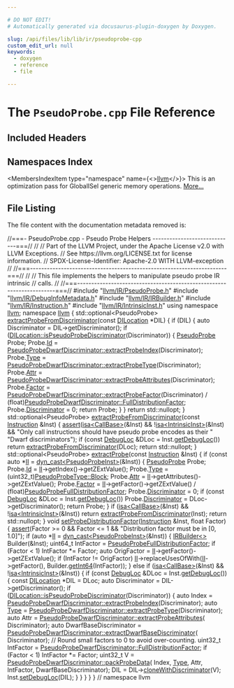 ```yaml
---

# DO NOT EDIT!
# Automatically generated via docusaurus-plugin-doxygen by Doxygen.

slug: /api/files/lib/lib/ir/pseudoprobe-cpp
custom_edit_url: null
keywords:
  - doxygen
  - reference
  - file

---
```





# The `PseudoProbe.cpp` File Reference

<DoxygenPage pluginConfig={pluginConfig}>



## Included Headers

<IncludesList>
<IncludesListItem
  filePath="llvm/IR/PseudoProbe.h"
  permalink="/docs/api/files/include/include/llvm/include/llvm/ir/pseudoprobe-h"
  isLocal="true" />
<IncludesListItem
  filePath="llvm/IR/DebugInfoMetadata.h"
  permalink="/docs/api/files/include/include/llvm/include/llvm/ir/debuginfometadata-h"
  isLocal="true" />
<IncludesListItem
  filePath="llvm/IR/IRBuilder.h"
  permalink="/docs/api/files/include/include/llvm/include/llvm/ir/irbuilder-h"
  isLocal="true" />
<IncludesListItem
  filePath="llvm/IR/Instruction.h"
  permalink="/docs/api/files/include/include/llvm/include/llvm/ir/instruction-h"
  isLocal="true" />
<IncludesListItem
  filePath="llvm/IR/IntrinsicInst.h"
  permalink="/docs/api/files/include/include/llvm/include/llvm/ir/intrinsicinst-h"
  isLocal="true" />
</IncludesList>

## Namespaces Index

<MembersIndex>

<MembersIndexItem
  type="namespace"
  name={<><a href="/docs/api/namespaces/llvm">llvm</a></>}>
This is an optimization pass for GlobalISel generic memory operations. <a href="/docs/api/namespaces/llvm/#details">More...</a>
</MembersIndexItem>

</MembersIndex>


## File Listing

The file content with the documentation metadata removed is:

<ProgramListing>

<Link id="l00001" /><CodeLine lineNumber="1"><Highlight kind="comment">//===- PseudoProbe.cpp - Pseudo Probe Helpers -----------------------------===//</Highlight><Highlight kind="normal"></Highlight></CodeLine>
<Link id="l00002" /><CodeLine lineNumber="2"><Highlight kind="normal"></Highlight><Highlight kind="comment">//</Highlight><Highlight kind="normal"></Highlight></CodeLine>
<Link id="l00003" /><CodeLine lineNumber="3"><Highlight kind="normal"></Highlight><Highlight kind="comment">// Part of the LLVM Project, under the Apache License v2.0 with LLVM Exceptions.</Highlight><Highlight kind="normal"></Highlight></CodeLine>
<Link id="l00004" /><CodeLine lineNumber="4"><Highlight kind="normal"></Highlight><Highlight kind="comment">// See https://llvm.org/LICENSE.txt for license information.</Highlight><Highlight kind="normal"></Highlight></CodeLine>
<Link id="l00005" /><CodeLine lineNumber="5"><Highlight kind="normal"></Highlight><Highlight kind="comment">// SPDX-License-Identifier: Apache-2.0 WITH LLVM-exception</Highlight><Highlight kind="normal"></Highlight></CodeLine>
<Link id="l00006" /><CodeLine lineNumber="6"><Highlight kind="normal"></Highlight><Highlight kind="comment">//</Highlight><Highlight kind="normal"></Highlight></CodeLine>
<Link id="l00007" /><CodeLine lineNumber="7"><Highlight kind="normal"></Highlight><Highlight kind="comment">//===----------------------------------------------------------------------===//</Highlight><Highlight kind="normal"></Highlight></CodeLine>
<Link id="l00008" /><CodeLine lineNumber="8"><Highlight kind="normal"></Highlight><Highlight kind="comment">//</Highlight><Highlight kind="normal"></Highlight></CodeLine>
<Link id="l00009" /><CodeLine lineNumber="9"><Highlight kind="normal"></Highlight><Highlight kind="comment">// This file implements the helpers to manipulate pseudo probe IR intrinsic</Highlight><Highlight kind="normal"></Highlight></CodeLine>
<Link id="l00010" /><CodeLine lineNumber="10"><Highlight kind="normal"></Highlight><Highlight kind="comment">// calls.</Highlight><Highlight kind="normal"></Highlight></CodeLine>
<Link id="l00011" /><CodeLine lineNumber="11"><Highlight kind="normal"></Highlight><Highlight kind="comment">//</Highlight><Highlight kind="normal"></Highlight></CodeLine>
<Link id="l00012" /><CodeLine lineNumber="12"><Highlight kind="normal"></Highlight><Highlight kind="comment">//===----------------------------------------------------------------------===//</Highlight><Highlight kind="normal"></Highlight></CodeLine>
<Link id="l00013" /><CodeLine lineNumber="13"><Highlight kind="normal"></Highlight></CodeLine>
<Link id="l00014" /><CodeLine lineNumber="14"><Highlight kind="normal"></Highlight><Highlight kind="preprocessor">#include &quot;<a href="/docs/api/files/include/include/llvm/include/llvm/ir/pseudoprobe-h">llvm/IR/PseudoProbe.h</a>&quot;</Highlight><Highlight kind="normal"></Highlight></CodeLine>
<Link id="l00015" /><CodeLine lineNumber="15"><Highlight kind="normal"></Highlight><Highlight kind="preprocessor">#include &quot;<a href="/docs/api/files/include/include/llvm/include/llvm/ir/debuginfometadata-h">llvm/IR/DebugInfoMetadata.h</a>&quot;</Highlight><Highlight kind="normal"></Highlight></CodeLine>
<Link id="l00016" /><CodeLine lineNumber="16"><Highlight kind="normal"></Highlight><Highlight kind="preprocessor">#include &quot;<a href="/docs/api/files/include/include/llvm/include/llvm/ir/irbuilder-h">llvm/IR/IRBuilder.h</a>&quot;</Highlight><Highlight kind="normal"></Highlight></CodeLine>
<Link id="l00017" /><CodeLine lineNumber="17"><Highlight kind="normal"></Highlight><Highlight kind="preprocessor">#include &quot;<a href="/docs/api/files/include/include/llvm/include/llvm/ir/instruction-h">llvm/IR/Instruction.h</a>&quot;</Highlight><Highlight kind="normal"></Highlight></CodeLine>
<Link id="l00018" /><CodeLine lineNumber="18"><Highlight kind="normal"></Highlight><Highlight kind="preprocessor">#include &quot;<a href="/docs/api/files/include/include/llvm/include/llvm/ir/intrinsicinst-h">llvm/IR/IntrinsicInst.h</a>&quot;</Highlight><Highlight kind="normal"></Highlight></CodeLine>
<Link id="l00019" /><CodeLine lineNumber="19"><Highlight kind="normal"></Highlight></CodeLine>
<Link id="l00020" /><CodeLine lineNumber="20"><Highlight kind="normal"></Highlight><Highlight kind="keyword">using namespace </Highlight><Highlight kind="normal"><a href="/docs/api/namespaces/llvm">llvm</a>;</Highlight></CodeLine>
<Link id="l00021" /><CodeLine lineNumber="21"><Highlight kind="normal"></Highlight></CodeLine>
<Link id="l00022" /><CodeLine lineNumber="22"><Highlight kind="normal"></Highlight><Highlight kind="keyword">namespace </Highlight><Highlight kind="normal"><a href="/docs/api/namespaces/llvm">llvm</a> &#123;</Highlight></CodeLine>
<Link id="l00023" /><CodeLine lineNumber="23"><Highlight kind="normal"></Highlight></CodeLine>
<Link id="l00024" /><CodeLine lineNumber="24"><Highlight kind="normal">std::optional&lt;PseudoProbe&gt;</Highlight></CodeLine>
<Link id="l00025" /><CodeLine lineNumber="25" lineLink="/docs/api/namespaces/llvm/#a202ea3964f0d9dd2bf8bf07cb89e0fb0"><Highlight kind="normal"><a href="/docs/api/namespaces/llvm/#a202ea3964f0d9dd2bf8bf07cb89e0fb0">extractProbeFromDiscriminator</a>(</Highlight><Highlight kind="keyword">const</Highlight><Highlight kind="normal"> <a href="/docs/api/classes/llvm/dilocation">DILocation</a> &#42;DIL) &#123;</Highlight></CodeLine>
<Link id="l00026" /><CodeLine lineNumber="26"><Highlight kind="normal">  </Highlight><Highlight kind="keywordflow">if</Highlight><Highlight kind="normal"> (DIL) &#123;</Highlight></CodeLine>
<Link id="l00027" /><CodeLine lineNumber="27"><Highlight kind="normal">    </Highlight><Highlight kind="keyword">auto</Highlight><Highlight kind="normal"> Discriminator = DIL-&gt;getDiscriminator();</Highlight></CodeLine>
<Link id="l00028" /><CodeLine lineNumber="28"><Highlight kind="normal">    </Highlight><Highlight kind="keywordflow">if</Highlight><Highlight kind="normal"> (<a href="/docs/api/classes/llvm/dilocation/#a1d5bbfbe6fc9f92e22bf16cb1c2dc110">DILocation::isPseudoProbeDiscriminator</a>(Discriminator)) &#123;</Highlight></CodeLine>
<Link id="l00029" /><CodeLine lineNumber="29"><Highlight kind="normal">      <a href="/docs/api/structs/llvm/pseudoprobe">PseudoProbe</a> Probe;</Highlight></CodeLine>
<Link id="l00030" /><CodeLine lineNumber="30"><Highlight kind="normal">      Probe.<a href="/docs/api/structs/llvm/pseudoprobe/#a1cfaeb1c25b77ca9a6797bff03d2e816">Id</a> =</Highlight></CodeLine>
<Link id="l00031" /><CodeLine lineNumber="31"><Highlight kind="normal">          <a href="/docs/api/structs/llvm/pseudoprobedwarfdiscriminator/#a5db4061b62e740850ad71806b1dbd60e">PseudoProbeDwarfDiscriminator::extractProbeIndex</a>(Discriminator);</Highlight></CodeLine>
<Link id="l00032" /><CodeLine lineNumber="32"><Highlight kind="normal">      Probe.<a href="/docs/api/structs/llvm/pseudoprobe/#a951e4f5f106133e1c0356f7dc406a925">Type</a> =</Highlight></CodeLine>
<Link id="l00033" /><CodeLine lineNumber="33"><Highlight kind="normal">          <a href="/docs/api/structs/llvm/pseudoprobedwarfdiscriminator/#afc49454167a56822ab9bf04310a2dbe1">PseudoProbeDwarfDiscriminator::extractProbeType</a>(Discriminator);</Highlight></CodeLine>
<Link id="l00034" /><CodeLine lineNumber="34"><Highlight kind="normal">      Probe.<a href="/docs/api/structs/llvm/pseudoprobe/#a0ee8fcdd69ddd1b98af9d116d9d4db20">Attr</a> =</Highlight></CodeLine>
<Link id="l00035" /><CodeLine lineNumber="35"><Highlight kind="normal">          <a href="/docs/api/structs/llvm/pseudoprobedwarfdiscriminator/#a87b1baf4f84945b1e2ef2366d0d14dad">PseudoProbeDwarfDiscriminator::extractProbeAttributes</a>(Discriminator);</Highlight></CodeLine>
<Link id="l00036" /><CodeLine lineNumber="36"><Highlight kind="normal">      Probe.<a href="/docs/api/structs/llvm/pseudoprobe/#abdbe6caaf8cc889998a2811fea3aa614">Factor</a> =</Highlight></CodeLine>
<Link id="l00037" /><CodeLine lineNumber="37"><Highlight kind="normal">          <a href="/docs/api/structs/llvm/pseudoprobedwarfdiscriminator/#a003920e6fa1aac96fa977c7b3e6604fb">PseudoProbeDwarfDiscriminator::extractProbeFactor</a>(Discriminator) /</Highlight></CodeLine>
<Link id="l00038" /><CodeLine lineNumber="38"><Highlight kind="normal">          (float)<a href="/docs/api/structs/llvm/pseudoprobedwarfdiscriminator/#a0d966c8251ff32615370f3658cec6887">PseudoProbeDwarfDiscriminator::FullDistributionFactor</a>;</Highlight></CodeLine>
<Link id="l00039" /><CodeLine lineNumber="39"><Highlight kind="normal">      Probe.<a href="/docs/api/structs/llvm/pseudoprobe/#adc9ab670238e85a3e7d1bdd0ae675999">Discriminator</a> = 0;</Highlight></CodeLine>
<Link id="l00040" /><CodeLine lineNumber="40"><Highlight kind="normal">      </Highlight><Highlight kind="keywordflow">return</Highlight><Highlight kind="normal"> Probe;</Highlight></CodeLine>
<Link id="l00041" /><CodeLine lineNumber="41"><Highlight kind="normal">    &#125;</Highlight></CodeLine>
<Link id="l00042" /><CodeLine lineNumber="42"><Highlight kind="normal">  &#125;</Highlight></CodeLine>
<Link id="l00043" /><CodeLine lineNumber="43"><Highlight kind="normal">  </Highlight><Highlight kind="keywordflow">return</Highlight><Highlight kind="normal"> std::nullopt;</Highlight></CodeLine>
<Link id="l00044" /><CodeLine lineNumber="44"><Highlight kind="normal">&#125;</Highlight></CodeLine>
<Link id="l00045" /><CodeLine lineNumber="45"><Highlight kind="normal"></Highlight></CodeLine>
<Link id="l00046" /><CodeLine lineNumber="46"><Highlight kind="normal">std::optional&lt;PseudoProbe&gt;</Highlight></CodeLine>
<Link id="l00047" /><CodeLine lineNumber="47" lineLink="/docs/api/namespaces/llvm/#af9eff8d0da220bd73f164b1aeef7af20"><Highlight kind="normal"><a href="/docs/api/namespaces/llvm/#a202ea3964f0d9dd2bf8bf07cb89e0fb0">extractProbeFromDiscriminator</a>(</Highlight><Highlight kind="keyword">const</Highlight><Highlight kind="normal"> <a href="/docs/api/classes/llvm/instruction">Instruction</a> &amp;Inst) &#123;</Highlight></CodeLine>
<Link id="l00048" /><CodeLine lineNumber="48"><Highlight kind="normal">  <a href="/docs/api/files/lib/lib/target/lib/target/amdgpu/silowercontrolflow-cpp/#a4868c5d81c5ccc98c47aeab6244346a0">assert</a>(<a href="/docs/api/namespaces/llvm/#a92ca992e52dddc420f4b069cae06dfbe">isa&lt;CallBase&gt;</a>(&amp;Inst) &amp;&amp; !<a href="/docs/api/namespaces/llvm/#a92ca992e52dddc420f4b069cae06dfbe">isa&lt;IntrinsicInst&gt;</a>(&amp;Inst) &amp;&amp;</Highlight></CodeLine>
<Link id="l00049" /><CodeLine lineNumber="49"><Highlight kind="normal">         </Highlight><Highlight kind="stringliteral">&quot;Only call instructions should have pseudo probe encodes as their &quot;</Highlight><Highlight kind="normal"></Highlight></CodeLine>
<Link id="l00050" /><CodeLine lineNumber="50"><Highlight kind="normal">         </Highlight><Highlight kind="stringliteral">&quot;Dwarf discriminators&quot;</Highlight><Highlight kind="normal">);</Highlight></CodeLine>
<Link id="l00051" /><CodeLine lineNumber="51"><Highlight kind="normal">  </Highlight><Highlight kind="keywordflow">if</Highlight><Highlight kind="normal"> (</Highlight><Highlight kind="keyword">const</Highlight><Highlight kind="normal"> <a href="/docs/api/classes/llvm/debugloc">DebugLoc</a> &amp;DLoc = Inst.<a href="/docs/api/classes/llvm/instruction/#a4b8faae4ff9e7434a1d226d03d15dcd2">getDebugLoc</a>())</Highlight></CodeLine>
<Link id="l00052" /><CodeLine lineNumber="52"><Highlight kind="normal">    </Highlight><Highlight kind="keywordflow">return</Highlight><Highlight kind="normal"> <a href="/docs/api/namespaces/llvm/#a202ea3964f0d9dd2bf8bf07cb89e0fb0">extractProbeFromDiscriminator</a>(DLoc);</Highlight></CodeLine>
<Link id="l00053" /><CodeLine lineNumber="53"><Highlight kind="normal">  </Highlight><Highlight kind="keywordflow">return</Highlight><Highlight kind="normal"> std::nullopt;</Highlight></CodeLine>
<Link id="l00054" /><CodeLine lineNumber="54"><Highlight kind="normal">&#125;</Highlight></CodeLine>
<Link id="l00055" /><CodeLine lineNumber="55"><Highlight kind="normal"></Highlight></CodeLine>
<Link id="l00056" /><CodeLine lineNumber="56" lineLink="/docs/api/namespaces/llvm/#a7b3e8a01dfede6141c79e012a44ec9e4"><Highlight kind="normal">std::optional&lt;PseudoProbe&gt; <a href="/docs/api/namespaces/llvm/#a7b3e8a01dfede6141c79e012a44ec9e4">extractProbe</a>(</Highlight><Highlight kind="keyword">const</Highlight><Highlight kind="normal"> <a href="/docs/api/classes/llvm/instruction">Instruction</a> &amp;Inst) &#123;</Highlight></CodeLine>
<Link id="l00057" /><CodeLine lineNumber="57"><Highlight kind="normal">  </Highlight><Highlight kind="keywordflow">if</Highlight><Highlight kind="normal"> (</Highlight><Highlight kind="keyword">const</Highlight><Highlight kind="normal"> </Highlight><Highlight kind="keyword">auto</Highlight><Highlight kind="normal"> &#42;<a href="/docs/api/files/lib/lib/target/lib/target/nvptx/nvvmintrrange-cpp/#ac5804672fc0850438d63caec770647f8">II</a> = <a href="/docs/api/namespaces/llvm/#a22eeee01734061ac1b31ccd994c49eef">dyn&#95;cast&lt;PseudoProbeInst&gt;</a>(&amp;Inst)) &#123;</Highlight></CodeLine>
<Link id="l00058" /><CodeLine lineNumber="58"><Highlight kind="normal">    <a href="/docs/api/structs/llvm/pseudoprobe">PseudoProbe</a> Probe;</Highlight></CodeLine>
<Link id="l00059" /><CodeLine lineNumber="59"><Highlight kind="normal">    Probe.<a href="/docs/api/structs/llvm/pseudoprobe/#a1cfaeb1c25b77ca9a6797bff03d2e816">Id</a> = <a href="/docs/api/files/lib/lib/target/lib/target/nvptx/nvvmintrrange-cpp/#ac5804672fc0850438d63caec770647f8">II</a>-&gt;getIndex()-&gt;getZExtValue();</Highlight></CodeLine>
<Link id="l00060" /><CodeLine lineNumber="60"><Highlight kind="normal">    Probe.<a href="/docs/api/structs/llvm/pseudoprobe/#a951e4f5f106133e1c0356f7dc406a925">Type</a> = (uint32&#95;t)<a href="/docs/api/namespaces/llvm/#a0e00fad9c34de40b1e31f3aa6f8e024cae1e4c8c9ccd9fc39c391da4bcd093fb2">PseudoProbeType::Block</a>;</Highlight></CodeLine>
<Link id="l00061" /><CodeLine lineNumber="61"><Highlight kind="normal">    Probe.<a href="/docs/api/structs/llvm/pseudoprobe/#a0ee8fcdd69ddd1b98af9d116d9d4db20">Attr</a> = <a href="/docs/api/files/lib/lib/target/lib/target/nvptx/nvvmintrrange-cpp/#ac5804672fc0850438d63caec770647f8">II</a>-&gt;getAttributes()-&gt;getZExtValue();</Highlight></CodeLine>
<Link id="l00062" /><CodeLine lineNumber="62"><Highlight kind="normal">    Probe.<a href="/docs/api/structs/llvm/pseudoprobe/#abdbe6caaf8cc889998a2811fea3aa614">Factor</a> = <a href="/docs/api/files/lib/lib/target/lib/target/nvptx/nvvmintrrange-cpp/#ac5804672fc0850438d63caec770647f8">II</a>-&gt;getFactor()-&gt;getZExtValue() /</Highlight></CodeLine>
<Link id="l00063" /><CodeLine lineNumber="63"><Highlight kind="normal">                   (float)<a href="/docs/api/namespaces/llvm/#a1ce962011ea04398cdee484ce3f89468">PseudoProbeFullDistributionFactor</a>;</Highlight></CodeLine>
<Link id="l00064" /><CodeLine lineNumber="64"><Highlight kind="normal">    Probe.<a href="/docs/api/structs/llvm/pseudoprobe/#adc9ab670238e85a3e7d1bdd0ae675999">Discriminator</a> = 0;</Highlight></CodeLine>
<Link id="l00065" /><CodeLine lineNumber="65"><Highlight kind="normal">    </Highlight><Highlight kind="keywordflow">if</Highlight><Highlight kind="normal"> (</Highlight><Highlight kind="keyword">const</Highlight><Highlight kind="normal"> <a href="/docs/api/classes/llvm/debugloc">DebugLoc</a> &amp;DLoc = Inst.<a href="/docs/api/classes/llvm/instruction/#a4b8faae4ff9e7434a1d226d03d15dcd2">getDebugLoc</a>())</Highlight></CodeLine>
<Link id="l00066" /><CodeLine lineNumber="66"><Highlight kind="normal">      Probe.<a href="/docs/api/structs/llvm/pseudoprobe/#adc9ab670238e85a3e7d1bdd0ae675999">Discriminator</a> = DLoc-&gt;getDiscriminator();</Highlight></CodeLine>
<Link id="l00067" /><CodeLine lineNumber="67"><Highlight kind="normal">    </Highlight><Highlight kind="keywordflow">return</Highlight><Highlight kind="normal"> Probe;</Highlight></CodeLine>
<Link id="l00068" /><CodeLine lineNumber="68"><Highlight kind="normal">  &#125;</Highlight></CodeLine>
<Link id="l00069" /><CodeLine lineNumber="69"><Highlight kind="normal"></Highlight></CodeLine>
<Link id="l00070" /><CodeLine lineNumber="70"><Highlight kind="normal">  </Highlight><Highlight kind="keywordflow">if</Highlight><Highlight kind="normal"> (<a href="/docs/api/namespaces/llvm/#a92ca992e52dddc420f4b069cae06dfbe">isa&lt;CallBase&gt;</a>(&amp;Inst) &amp;&amp; !<a href="/docs/api/namespaces/llvm/#a92ca992e52dddc420f4b069cae06dfbe">isa&lt;IntrinsicInst&gt;</a>(&amp;Inst))</Highlight></CodeLine>
<Link id="l00071" /><CodeLine lineNumber="71"><Highlight kind="normal">    </Highlight><Highlight kind="keywordflow">return</Highlight><Highlight kind="normal"> <a href="/docs/api/namespaces/llvm/#a202ea3964f0d9dd2bf8bf07cb89e0fb0">extractProbeFromDiscriminator</a>(Inst);</Highlight></CodeLine>
<Link id="l00072" /><CodeLine lineNumber="72"><Highlight kind="normal"></Highlight></CodeLine>
<Link id="l00073" /><CodeLine lineNumber="73"><Highlight kind="normal">  </Highlight><Highlight kind="keywordflow">return</Highlight><Highlight kind="normal"> std::nullopt;</Highlight></CodeLine>
<Link id="l00074" /><CodeLine lineNumber="74"><Highlight kind="normal">&#125;</Highlight></CodeLine>
<Link id="l00075" /><CodeLine lineNumber="75"><Highlight kind="normal"></Highlight></CodeLine>
<Link id="l00076" /><CodeLine lineNumber="76" lineLink="/docs/api/namespaces/llvm/#a4fb32c986b105bb7a53700e5988aab6e"><Highlight kind="normal"></Highlight><Highlight kind="keywordtype">void</Highlight><Highlight kind="normal"> <a href="/docs/api/namespaces/llvm/#a4fb32c986b105bb7a53700e5988aab6e">setProbeDistributionFactor</a>(<a href="/docs/api/classes/llvm/instruction">Instruction</a> &amp;Inst, </Highlight><Highlight kind="keywordtype">float</Highlight><Highlight kind="normal"> Factor) &#123;</Highlight></CodeLine>
<Link id="l00077" /><CodeLine lineNumber="77"><Highlight kind="normal">  <a href="/docs/api/files/lib/lib/target/lib/target/amdgpu/silowercontrolflow-cpp/#a4868c5d81c5ccc98c47aeab6244346a0">assert</a>(Factor &gt;= 0 &amp;&amp; Factor &lt;= 1 &amp;&amp;</Highlight></CodeLine>
<Link id="l00078" /><CodeLine lineNumber="78"><Highlight kind="normal">         </Highlight><Highlight kind="stringliteral">&quot;Distribution factor must be in &#91;0, 1.0&#93;&quot;</Highlight><Highlight kind="normal">);</Highlight></CodeLine>
<Link id="l00079" /><CodeLine lineNumber="79"><Highlight kind="normal">  </Highlight><Highlight kind="keywordflow">if</Highlight><Highlight kind="normal"> (</Highlight><Highlight kind="keyword">auto</Highlight><Highlight kind="normal"> &#42;<a href="/docs/api/files/lib/lib/target/lib/target/nvptx/nvvmintrrange-cpp/#ac5804672fc0850438d63caec770647f8">II</a> = <a href="/docs/api/namespaces/llvm/#a22eeee01734061ac1b31ccd994c49eef">dyn&#95;cast&lt;PseudoProbeInst&gt;</a>(&amp;Inst)) &#123;</Highlight></CodeLine>
<Link id="l00080" /><CodeLine lineNumber="80"><Highlight kind="normal">    <a href="/docs/api/classes/llvm/irbuilder">IRBuilder&lt;&gt;</a> Builder(&amp;Inst);</Highlight></CodeLine>
<Link id="l00081" /><CodeLine lineNumber="81"><Highlight kind="normal">    uint64&#95;t IntFactor = <a href="/docs/api/namespaces/llvm/#a1ce962011ea04398cdee484ce3f89468">PseudoProbeFullDistributionFactor</a>;</Highlight></CodeLine>
<Link id="l00082" /><CodeLine lineNumber="82"><Highlight kind="normal">    </Highlight><Highlight kind="keywordflow">if</Highlight><Highlight kind="normal"> (Factor &lt; 1)</Highlight></CodeLine>
<Link id="l00083" /><CodeLine lineNumber="83"><Highlight kind="normal">      IntFactor &#42;= Factor;</Highlight></CodeLine>
<Link id="l00084" /><CodeLine lineNumber="84"><Highlight kind="normal">    </Highlight><Highlight kind="keyword">auto</Highlight><Highlight kind="normal"> OrigFactor = <a href="/docs/api/files/lib/lib/target/lib/target/nvptx/nvvmintrrange-cpp/#ac5804672fc0850438d63caec770647f8">II</a>-&gt;getFactor()-&gt;getZExtValue();</Highlight></CodeLine>
<Link id="l00085" /><CodeLine lineNumber="85"><Highlight kind="normal">    </Highlight><Highlight kind="keywordflow">if</Highlight><Highlight kind="normal"> (IntFactor != OrigFactor)</Highlight></CodeLine>
<Link id="l00086" /><CodeLine lineNumber="86"><Highlight kind="normal">      <a href="/docs/api/files/lib/lib/target/lib/target/nvptx/nvvmintrrange-cpp/#ac5804672fc0850438d63caec770647f8">II</a>-&gt;replaceUsesOfWith(<a href="/docs/api/files/lib/lib/target/lib/target/nvptx/nvvmintrrange-cpp/#ac5804672fc0850438d63caec770647f8">II</a>-&gt;getFactor(), Builder.<a href="/docs/api/classes/llvm/irbuilderbase/#a73f286a780fbb8c82c0a8574540719ea">getInt64</a>(IntFactor));</Highlight></CodeLine>
<Link id="l00087" /><CodeLine lineNumber="87"><Highlight kind="normal">  &#125; </Highlight><Highlight kind="keywordflow">else</Highlight><Highlight kind="normal"> </Highlight><Highlight kind="keywordflow">if</Highlight><Highlight kind="normal"> (<a href="/docs/api/namespaces/llvm/#a92ca992e52dddc420f4b069cae06dfbe">isa&lt;CallBase&gt;</a>(&amp;Inst) &amp;&amp; !<a href="/docs/api/namespaces/llvm/#a92ca992e52dddc420f4b069cae06dfbe">isa&lt;IntrinsicInst&gt;</a>(&amp;Inst)) &#123;</Highlight></CodeLine>
<Link id="l00088" /><CodeLine lineNumber="88"><Highlight kind="normal">    </Highlight><Highlight kind="keywordflow">if</Highlight><Highlight kind="normal"> (</Highlight><Highlight kind="keyword">const</Highlight><Highlight kind="normal"> <a href="/docs/api/classes/llvm/debugloc">DebugLoc</a> &amp;DLoc = Inst.<a href="/docs/api/classes/llvm/instruction/#a4b8faae4ff9e7434a1d226d03d15dcd2">getDebugLoc</a>()) &#123;</Highlight></CodeLine>
<Link id="l00089" /><CodeLine lineNumber="89"><Highlight kind="normal">      </Highlight><Highlight kind="keyword">const</Highlight><Highlight kind="normal"> <a href="/docs/api/classes/llvm/dilocation">DILocation</a> &#42;DIL = DLoc;</Highlight></CodeLine>
<Link id="l00090" /><CodeLine lineNumber="90"><Highlight kind="normal">      </Highlight><Highlight kind="keyword">auto</Highlight><Highlight kind="normal"> Discriminator = DIL-&gt;getDiscriminator();</Highlight></CodeLine>
<Link id="l00091" /><CodeLine lineNumber="91"><Highlight kind="normal">      </Highlight><Highlight kind="keywordflow">if</Highlight><Highlight kind="normal"> (<a href="/docs/api/classes/llvm/dilocation/#a1d5bbfbe6fc9f92e22bf16cb1c2dc110">DILocation::isPseudoProbeDiscriminator</a>(Discriminator)) &#123;</Highlight></CodeLine>
<Link id="l00092" /><CodeLine lineNumber="92"><Highlight kind="normal">        </Highlight><Highlight kind="keyword">auto</Highlight><Highlight kind="normal"> Index =</Highlight></CodeLine>
<Link id="l00093" /><CodeLine lineNumber="93"><Highlight kind="normal">            <a href="/docs/api/structs/llvm/pseudoprobedwarfdiscriminator/#a5db4061b62e740850ad71806b1dbd60e">PseudoProbeDwarfDiscriminator::extractProbeIndex</a>(Discriminator);</Highlight></CodeLine>
<Link id="l00094" /><CodeLine lineNumber="94"><Highlight kind="normal">        </Highlight><Highlight kind="keyword">auto</Highlight><Highlight kind="normal"> <a href="/docs/api/classes/llvm/type">Type</a> =</Highlight></CodeLine>
<Link id="l00095" /><CodeLine lineNumber="95"><Highlight kind="normal">            <a href="/docs/api/structs/llvm/pseudoprobedwarfdiscriminator/#afc49454167a56822ab9bf04310a2dbe1">PseudoProbeDwarfDiscriminator::extractProbeType</a>(Discriminator);</Highlight></CodeLine>
<Link id="l00096" /><CodeLine lineNumber="96"><Highlight kind="normal">        </Highlight><Highlight kind="keyword">auto</Highlight><Highlight kind="normal"> Attr = <a href="/docs/api/structs/llvm/pseudoprobedwarfdiscriminator/#a87b1baf4f84945b1e2ef2366d0d14dad">PseudoProbeDwarfDiscriminator::extractProbeAttributes</a>(</Highlight></CodeLine>
<Link id="l00097" /><CodeLine lineNumber="97"><Highlight kind="normal">            Discriminator);</Highlight></CodeLine>
<Link id="l00098" /><CodeLine lineNumber="98"><Highlight kind="normal">        </Highlight><Highlight kind="keyword">auto</Highlight><Highlight kind="normal"> DwarfBaseDiscriminator =</Highlight></CodeLine>
<Link id="l00099" /><CodeLine lineNumber="99"><Highlight kind="normal">            <a href="/docs/api/structs/llvm/pseudoprobedwarfdiscriminator/#ad0c37806bfdb6415dbe3866307f6716c">PseudoProbeDwarfDiscriminator::extractDwarfBaseDiscriminator</a>(</Highlight></CodeLine>
<Link id="l00100" /><CodeLine lineNumber="100"><Highlight kind="normal">                Discriminator);</Highlight></CodeLine>
<Link id="l00101" /><CodeLine lineNumber="101"><Highlight kind="normal">        </Highlight><Highlight kind="comment">// Round small factors to 0 to avoid over-counting.</Highlight><Highlight kind="normal"></Highlight></CodeLine>
<Link id="l00102" /><CodeLine lineNumber="102"><Highlight kind="normal">        uint32&#95;t IntFactor =</Highlight></CodeLine>
<Link id="l00103" /><CodeLine lineNumber="103"><Highlight kind="normal">            <a href="/docs/api/structs/llvm/pseudoprobedwarfdiscriminator/#a0d966c8251ff32615370f3658cec6887">PseudoProbeDwarfDiscriminator::FullDistributionFactor</a>;</Highlight></CodeLine>
<Link id="l00104" /><CodeLine lineNumber="104"><Highlight kind="normal">        </Highlight><Highlight kind="keywordflow">if</Highlight><Highlight kind="normal"> (Factor &lt; 1)</Highlight></CodeLine>
<Link id="l00105" /><CodeLine lineNumber="105"><Highlight kind="normal">          IntFactor &#42;= Factor;</Highlight></CodeLine>
<Link id="l00106" /><CodeLine lineNumber="106"><Highlight kind="normal">        uint32&#95;t V = <a href="/docs/api/structs/llvm/pseudoprobedwarfdiscriminator/#a65b110861bfbc06e20befde65915f078">PseudoProbeDwarfDiscriminator::packProbeData</a>(</Highlight></CodeLine>
<Link id="l00107" /><CodeLine lineNumber="107"><Highlight kind="normal">            Index, <a href="/docs/api/classes/llvm/type">Type</a>, Attr, IntFactor, DwarfBaseDiscriminator);</Highlight></CodeLine>
<Link id="l00108" /><CodeLine lineNumber="108"><Highlight kind="normal">        DIL = DIL-&gt;<a href="/docs/api/classes/llvm/dilocation/#ab7345daa994ad45abb206b757dda7f22">cloneWithDiscriminator</a>(V);</Highlight></CodeLine>
<Link id="l00109" /><CodeLine lineNumber="109"><Highlight kind="normal">        Inst.<a href="/docs/api/classes/llvm/instruction/#ae8f5bf5cc06f696b52c709677df00fbf">setDebugLoc</a>(DIL);</Highlight></CodeLine>
<Link id="l00110" /><CodeLine lineNumber="110"><Highlight kind="normal">      &#125;</Highlight></CodeLine>
<Link id="l00111" /><CodeLine lineNumber="111"><Highlight kind="normal">    &#125;</Highlight></CodeLine>
<Link id="l00112" /><CodeLine lineNumber="112"><Highlight kind="normal">  &#125;</Highlight></CodeLine>
<Link id="l00113" /><CodeLine lineNumber="113"><Highlight kind="normal">&#125;</Highlight></CodeLine>
<Link id="l00114" /><CodeLine lineNumber="114"><Highlight kind="normal"></Highlight></CodeLine>
<Link id="l00115" /><CodeLine lineNumber="115"><Highlight kind="normal">&#125; </Highlight><Highlight kind="comment">// namespace llvm</Highlight><Highlight kind="normal"></Highlight></CodeLine>

</ProgramListing>


</DoxygenPage>
